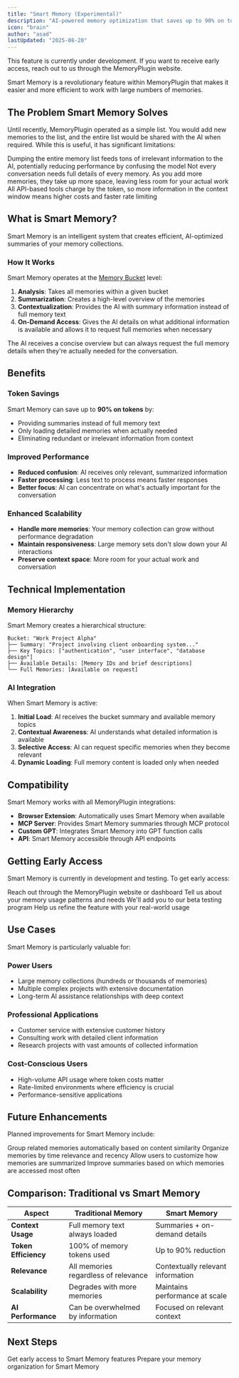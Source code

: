 ```yaml
---
title: "Smart Memory (Experimental)"
description: "AI-powered memory optimization that saves up to 90% on tokens while maintaining context"
icon: "brain"
author: "asad"
lastUpdated: "2025-08-20"
---
```



<ArticleInfo author="asad" lastUpdated="2025-08-20" />

<Note>
This feature is currently under development. If you want to receive early access, reach out to us through the MemoryPlugin website.
</Note>

Smart Memory is a revolutionary feature within MemoryPlugin that makes it easier and more efficient to work with large numbers of memories.

## The Problem Smart Memory Solves

Until recently, MemoryPlugin operated as a simple list. You would add new memories to the list, and the entire list would be shared with the AI when required. While this is useful, it has significant limitations:

<CardGroup cols={3}>
  <Card title="Irrelevant Information" icon="filter">
    Dumping the entire memory list feeds tons of irrelevant information to the AI, potentially reducing performance by confusing the model
  </Card>
  <Card title="Context Window Bloat" icon="window-maximize">
    Not every conversation needs full details of every memory. As you add more memories, they take up more space, leaving less room for your actual work
  </Card>
  <Card title="Higher Costs" icon="dollar-sign">
    All API-based tools charge by the token, so more information in the context window means higher costs and faster rate limiting
  </Card>
</CardGroup>

## What is Smart Memory?

Smart Memory is an intelligent system that creates efficient, AI-optimized summaries of your memory collections.

### How It Works

Smart Memory operates at the [Memory Bucket](/features/memory-buckets) level:

1. **Analysis**: Takes all memories within a given bucket
2. **Summarization**: Creates a high-level overview of the memories
3. **Contextualization**: Provides the AI with summary information instead of full memory text
4. **On-Demand Access**: Gives the AI details on what additional information is available and allows it to request full memories when necessary

<Info>
The AI receives a concise overview but can always request the full memory details when they're actually needed for the conversation.
</Info>

## Benefits

### Token Savings
Smart Memory can save up to **90% on tokens** by:
- Providing summaries instead of full memory text
- Only loading detailed memories when actually needed
- Eliminating redundant or irrelevant information from context

### Improved Performance
- **Reduced confusion**: AI receives only relevant, summarized information
- **Faster processing**: Less text to process means faster responses
- **Better focus**: AI can concentrate on what's actually important for the conversation

### Enhanced Scalability
- **Handle more memories**: Your memory collection can grow without performance degradation
- **Maintain responsiveness**: Large memory sets don't slow down your AI interactions
- **Preserve context space**: More room for your actual work and conversation

## Technical Implementation

### Memory Hierarchy
Smart Memory creates a hierarchical structure:

```
Bucket: "Work Project Alpha"
├── Summary: "Project involving client onboarding system..."
├── Key Topics: ["authentication", "user interface", "database design"]
├── Available Details: [Memory IDs and brief descriptions]
└── Full Memories: [Available on request]
```

### AI Integration
When Smart Memory is active:

1. **Initial Load**: AI receives the bucket summary and available memory topics
2. **Contextual Awareness**: AI understands what detailed information is available
3. **Selective Access**: AI can request specific memories when they become relevant
4. **Dynamic Loading**: Full memory content is loaded only when needed

## Compatibility

Smart Memory works with all MemoryPlugin integrations:

- **Browser Extension**: Automatically uses Smart Memory when available
- **MCP Server**: Provides Smart Memory summaries through MCP protocol
- **Custom GPT**: Integrates Smart Memory into GPT function calls
- **API**: Smart Memory accessible through API endpoints

## Getting Early Access

Smart Memory is currently in development and testing. To get early access:

<Steps>
  <Step title="Contact Us">
    Reach out through the MemoryPlugin website or dashboard
  </Step>
  <Step title="Provide Use Case">
    Tell us about your memory usage patterns and needs
  </Step>
  <Step title="Join Beta">
    We'll add you to our beta testing program
  </Step>
  <Step title="Provide Feedback">
    Help us refine the feature with your real-world usage
  </Step>
</Steps>

## Use Cases

Smart Memory is particularly valuable for:

### Power Users
- Large memory collections (hundreds or thousands of memories)
- Multiple complex projects with extensive documentation
- Long-term AI assistance relationships with deep context

### Professional Applications
- Customer service with extensive customer history
- Consulting work with detailed client information
- Research projects with vast amounts of collected information

### Cost-Conscious Users
- High-volume API usage where token costs matter
- Rate-limited environments where efficiency is crucial
- Performance-sensitive applications

## Future Enhancements

Planned improvements for Smart Memory include:

<CardGroup cols={2}>
  <Card title="Semantic Clustering" icon="network-wired">
    Group related memories automatically based on content similarity
  </Card>
  <Card title="Temporal Organization" icon="clock">
    Organize memories by time relevance and recency
  </Card>
  <Card title="Custom Summarization" icon="user-gear">
    Allow users to customize how memories are summarized
  </Card>
  <Card title="Learning Optimization" icon="graduation-cap">
    Improve summaries based on which memories are accessed most often
  </Card>
</CardGroup>

## Comparison: Traditional vs Smart Memory

| Aspect | Traditional Memory | Smart Memory |
|--------|-------------------|--------------|
| **Context Usage** | Full memory text always loaded | Summaries + on-demand details |
| **Token Efficiency** | 100% of memory tokens used | Up to 90% reduction |
| **Relevance** | All memories regardless of relevance | Contextually relevant information |
| **Scalability** | Degrades with more memories | Maintains performance at scale |
| **AI Performance** | Can be overwhelmed by information | Focused on relevant context |

## Next Steps

<CardGroup cols={2}>
  <Card
    title="Request Early Access"
    icon="envelope"
    href="mailto:support@memoryplugin.com"
  >
    Get early access to Smart Memory features
  </Card>
  <Card
    title="Optimize Your Buckets"
    icon="folder"
    href="/features/memory-buckets"
  >
    Prepare your memory organization for Smart Memory
  </Card>
</CardGroup>